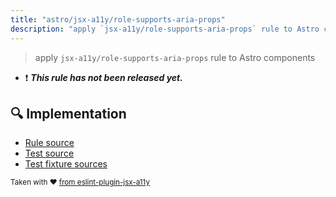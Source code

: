 ```yaml
---
title: "astro/jsx-a11y/role-supports-aria-props"
description: "apply `jsx-a11y/role-supports-aria-props` rule to Astro components"
---
```


> apply `jsx-a11y/role-supports-aria-props` rule to Astro components

- ❗ <badge text="This rule has not been released yet." vertical="middle" type="error"> **_This rule has not been released yet._** </badge>



## 🔍 Implementation

- [Rule source](https://github.com/ota-meshi/eslint-plugin-astro/blob/main/src/rules/jsx-a11y/role-supports-aria-props.ts)
- [Test source](https://github.com/ota-meshi/eslint-plugin-astro/blob/main/tests/src/rules/jsx-a11y/role-supports-aria-props.ts)
- [Test fixture sources](https://github.com/ota-meshi/eslint-plugin-astro/tree/main/tests/fixtures/rules/jsx-a11y/role-supports-aria-props)

<sup>Taken with ❤️ [from eslint-plugin-jsx-a11y](https://github.com/jsx-eslint/eslint-plugin-jsx-a11y/tree/HEAD/docs/rules/role-supports-aria-props.md)</sup>

